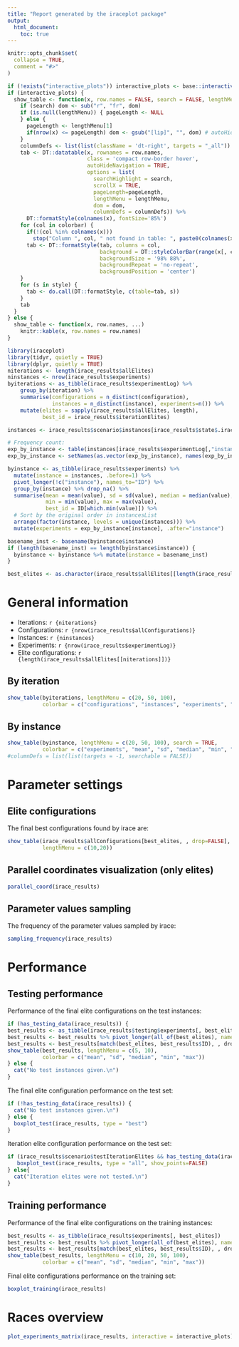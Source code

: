 ```yaml
---
title: "Report generated by the iraceplot package"
output: 
  html_document:
    toc: true
---
```


```r
knitr::opts_chunk$set(
  collapse = TRUE,
  comment = "#>"
)
```

```r
if (!exists("interactive_plots")) interactive_plots <- base::interactive()
if (interactive_plots) {
  show_table <- function(x, row.names = FALSE, search = FALSE, lengthMenu = NULL, searchHighlight = TRUE, dom='lrtip', colorbar = NULL, style = list(), ...) {
    if (search) dom <- sub("r", "fr", dom)
    if (is.null(lengthMenu)) { pageLength <- NULL
    } else {
      pageLength <- lengthMenu[1]
      if(nrow(x) <= pageLength) dom <- gsub("[lip]", "", dom) # autoHideNavigation
    }
    columnDefs <- list(list(className = 'dt-right', targets = "_all"))
    tab <- DT::datatable(x, rownames = row.names,
                         class = 'compact row-border hover',
                         autoHideNavigation = TRUE,
                         options = list(
                           searchHighlight = search,
                           scrollX = TRUE,
                           pageLength=pageLength,
                           lengthMenu = lengthMenu,
                           dom = dom,
                           columnDefs = columnDefs)) %>%
      DT::formatStyle(colnames(x), fontSize='85%')
    for (col in colorbar) {
      if(!(col %in% colnames(x)))
        stop("Column ", col, " not found in table: ", paste0(colnames(x), collapse=", "))
      tab <- DT::formatStyle(tab, columns = col,
                             background = DT::styleColorBar(range(x[, col]), 'lightblue'),
                             backgroundSize = '98% 88%',
                             backgroundRepeat = 'no-repeat',
                             backgroundPosition = 'center')
    }
    for (s in style) {
      tab <- do.call(DT::formatStyle, c(table=tab, s))
    }
    tab
  }
} else {
  show_table <- function(x, row.names, ...)
    knitr::kable(x, row.names = row.names)
}

library(iraceplot)
library(tidyr, quietly = TRUE)
library(dplyr, quietly = TRUE)
niterations <- length(irace_results$allElites)
ninstances <- nrow(irace_results$experiments)
byiterations <- as_tibble(irace_results$experimentLog) %>%
    group_by(iteration) %>%
    summarise(configurations = n_distinct(configuration),
              instances = n_distinct(instance), experiments=n()) %>%
    mutate(elites = sapply(irace_results$allElites, length),
           best_id = irace_results$iterationElites)

instances <- irace_results$scenario$instances[irace_results$state$.irace$instancesList[1:nrow(irace_results$experiments), "instance"]]

# Frequency count:
exp_by_instance <- table(instances[irace_results$experimentLog[,"instance"]])
exp_by_instance <- setNames(as.vector(exp_by_instance), names(exp_by_instance))

byinstance <- as_tibble(irace_results$experiments) %>%
  mutate(instance = instances, .before=1) %>%
  pivot_longer(!c("instance"), names_to="ID") %>%
  group_by(instance) %>% drop_na() %>%
  summarise(mean = mean(value), sd = sd(value), median = median(value),
            min = min(value), max = max(value),
            best_id = ID[which.min(value)]) %>%
  # Sort by the original order in instancesList
  arrange(factor(instance, levels = unique(instances))) %>%
  mutate(experiments = exp_by_instance[instance], .after="instance")

basename_inst <- basename(byinstance$instance)
if (length(basename_inst) == length(byinstance$instance)) {
  byinstance <- byinstance %>% mutate(instance = basename_inst)
}

best_elites <- as.character(irace_results$allElites[[length(irace_results$allElites)]])
```

# General information

- Iterations: `r {niterations}`
- Configurations: `r {nrow(irace_results$allConfigurations)}`
- Instances: `r {ninstances}`
- Experiments: `r {nrow(irace_results$experimentLog)}`
- Elite configurations: `r {length(irace_results$allElites[[niterations]])}`

## By iteration

```r
show_table(byiterations, lengthMenu = c(20, 50, 100),
           colorbar = c("configurations", "instances", "experiments", "elites"))
```

## By instance

```r
show_table(byinstance, lengthMenu = c(20, 50, 100), search = TRUE,
           colorbar = c("experiments", "mean", "sd", "median", "min", "max"))
#columnDefs = list(list(targets = -1, searchable = FALSE))
```


# Parameter settings
## Elite configurations

The final best configurations found by irace are:

```r
show_table(irace_results$allConfigurations[best_elites, , drop=FALSE],
           lengthMenu = c(10,20))
```

## Parallel coordinates visualization (only elites)

```r
parallel_coord(irace_results)
```

## Parameter values sampling
The frequency of the parameter values sampled by irace:

```r
sampling_frequency(irace_results)
```



# Performance

## Testing performance

Performance of the final elite configurations on the test instances:

```r
if (has_testing_data(irace_results)) {
best_results <- as_tibble(irace_results$testing$experiments[, best_elites])
best_results <- best_results %>% pivot_longer(all_of(best_elites), names_to="ID") %>% group_by(ID) %>% summarise(n_instances = sum(!is.na(value)), mean = mean(value), sd = sd(value), median = median(value), min = min(value), max = max(value))
best_results <- best_results[match(best_elites, best_results$ID), , drop = FALSE]
show_table(best_results, lengthMenu = c(5, 10),
           colorbar = c("mean", "sd", "median", "min", "max"))
} else {
  cat("No test instances given.\n")
}
```

The final elite configuration performance on the test set:

```r
if (!has_testing_data(irace_results)) {
  cat("No test instances given.\n")
} else {
  boxplot_test(irace_results, type = "best")
}
```

Iteration elite configuration performance on the test set:

```r
if (irace_results$scenario$testIterationElites && has_testing_data(irace_results)) {
   boxplot_test(irace_results, type = "all", show_points=FALSE)
} else{
  cat("Iteration elites were not tested.\n")
}
```

## Training performance 

Performance of the final elite configurations on the training instances:

```r
best_results <- as_tibble(irace_results$experiments[, best_elites])
best_results <- best_results %>% pivot_longer(all_of(best_elites), names_to="ID") %>% group_by(ID) %>% summarise(n_instances = sum(!is.na(value)), mean = mean(value), sd = sd(value), median = median(value), min = min(value), max = max(value))
best_results <- best_results[match(best_elites, best_results$ID), , drop = FALSE]
show_table(best_results, lengthMenu = c(10, 20, 50, 100),
           colorbar = c("mean", "sd", "median", "min", "max"))
```

Final elite configurations performance on the training set:

```r
boxplot_training(irace_results)
```

# Races overview

```r
plot_experiments_matrix(irace_results, interactive = interactive_plots)
```


